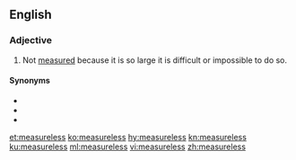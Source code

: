 ==English==

===Adjective===
{{en-adj|-}}

# Not [[measured]] because it is so large it is difficult or impossible to do so.

====Synonyms====
* {{l|en|vast}}
* {{l|en|limitless}}
* {{l|en|boundless}}

[[et:measureless]]
[[ko:measureless]]
[[hy:measureless]]
[[kn:measureless]]
[[ku:measureless]]
[[ml:measureless]]
[[vi:measureless]]
[[zh:measureless]]